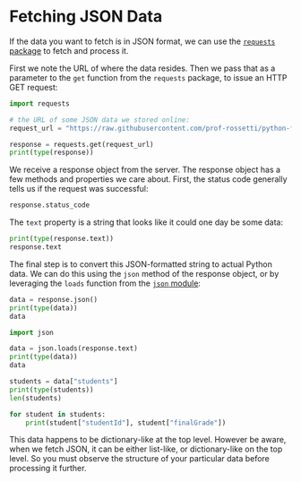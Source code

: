 # Fetching JSON Data

If the data you want to fetch is in JSON format, we can use the [`requests` package](https://requests.readthedocs.io/en/latest/) to fetch and process it.

First we note the URL of where the data resides. Then we pass that as a parameter to the `get` function from the `requests` package, to issue an HTTP GET request:

```python
import requests

# the URL of some JSON data we stored online:
request_url = "https://raw.githubusercontent.com/prof-rossetti/python-for-finance/main/docs/data/gradebook.json"

response = requests.get(request_url)
print(type(response))
```

We receive a response object from the server. The response object has a few methods and properties we care about. First, the status code generally tells us if the request was successful:

```python
response.status_code
```

The `text` property is a string that looks like it could one day be some data:

```python
print(type(response.text))
response.text
```

The final step is to convert this JSON-formatted string to actual Python data. We can do this using the `json` method of the response object, or by leveraging the `loads` function from the [`json` module](https://docs.python.org/3/library/json.html):


```python
data = response.json()
print(type(data))
data
```

```python
import json

data = json.loads(response.text)
print(type(data))
data
```

```python
students = data["students"]
print(type(students))
len(students)
```

```python
for student in students:
    print(student["studentId"], student["finalGrade"])
```

This data happens to be dictionary-like at the top level. However be aware, when we fetch JSON, it can be either list-like, or dictionary-like on the top level. So you must observe the structure of your particular data before processing it further.
